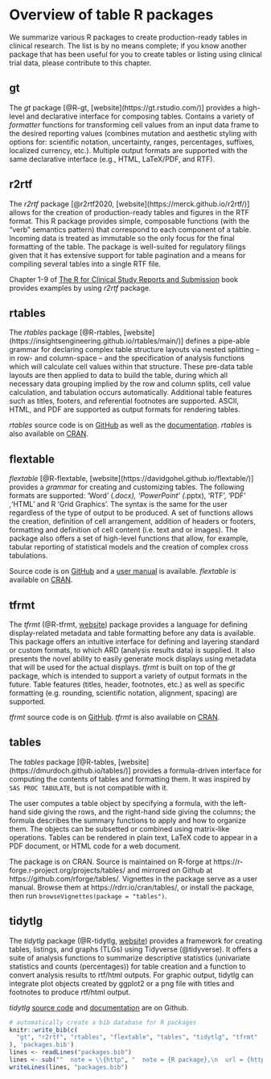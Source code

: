 # Overview of table R packages {#tablepkgs}

We summarize various R packages to 
create production-ready tables in clinical research. 
The list is by no means complete; if you know another package that has been useful for you to
create tables or listing using clinical trial data, 
please contribute to this chapter.


## gt

The *gt* package [@R-gt, [website](https://gt.rstudio.com/)] provides
a high-level and declarative interface for composing tables. 
Contains a variety of *formatter* functions for transforming cell values
from an input data frame to the desired reporting values (combines mutation and
aesthetic styling with options for: scientific notation, uncertainty, ranges,
percentages, suffixes, localized currency, etc.). Multiple output formats are
supported with the same declarative interface (e.g., HTML, LaTeX/PDF, and RTF).

## r2rtf

The *r2rtf* package [@r2rtf2020, [website](https://merck.github.io/r2rtf/)]
allows for the creation of production-ready tables and figures in the RTF format. 
This R package provides simple, composable functions (with the “verb” semantics
pattern) that correspond to each component of a table. Incoming data is treated as
immutable so the only focus for the final formatting of the table. The package is
well-suited for regulatory filings given that it has extensive support for table
pagination and a means for compiling several tables into a single RTF file.

Chapter 1-9 of [The R for Clinical Study Reports and Submission](https://r4csr.org/) book 
provides examples by using *r2rtf* package.

## rtables

The *rtables* package [@R-rtables, [website](https://insightsengineering.github.io/rtables/main/)] defines a pipe-able grammar for declaring complex table
structure layouts via nested splitting -- in row- and column-space -- and the
specification of analysis functions which will calculate cell values within that
structure. These pre-data table layouts are then applied to data to build the
table, during which all necessary data grouping implied by the row and column
splits, cell value calculation, and tabulation occurs automatically. Additional
table features such as titles, footers, and referential footnotes are supported.
ASCII, HTML, and PDF are supported as output formats for rendering tables.

*rtables* source code is on [GitHub](https://github.com/roche/rtables) as well
as the [documentation](https://roche.github.io/rtables/). *rtables* is also available
on [CRAN](https://CRAN.R-project.org/package=rtables).

## flextable

*flextable* [@R-flextable, [website](https://davidgohel.github.io/flextable/)] 
provides a *grammar* for creating and customizing tables. The
following formats are supported: 'Word' (*.docx), 'PowerPoint' (*.pptx), 'RTF', 'PDF'
,'HTML' and R 'Grid Graphics'. The syntax is the same for the user regardless of
the type of output to be produced. A set of functions allows the creation,
definition of cell arrangement, addition of headers or footers, formatting and
definition of cell content (i.e. text and or images). The package also offers a
set of high-level functions that allow, for example, tabular reporting of
statistical models and the creation of complex cross tabulations.

Source code is on [GitHub](https://github.com/davidgohel/flextable) and a 
[user manual](https://ardata-fr.github.io/flextable-book/) is available. 
*flextable* is available on [CRAN](https://CRAN.R-project.org/package=flextable).

## tfrmt

The *tfrmt* (@R-tfrmt, [website](https://gsk-biostatistics.github.io/tfrmt/)) package 
provides a language for defining display-related metadata and table formatting 
before any data is available. This package offers an intuitive interface for 
defining and layering standard or custom formats, to which ARD (analysis 
results data) is supplied. It also presents the novel ability to easily 
generate mock displays using metadata that will be used for the actual 
displays. *tfrmt* is built on top of the *gt* package, which is intended to 
support a variety of output formats in the future. Table features (titles, 
header, footnotes, etc.) as well as specific formatting (e.g. rounding, 
scientific notation, alignment, spacing) are supported.

*tfrmt* source code is on [GitHub](https://github.com/GSK-Biostatistics/tfrmt). 
*tfrmt* is also available on [CRAN](https://CRAN.R-project.org/package=tfrmt).

## tables

The *tables* package [@R-tables, [website](https://dmurdoch.github.io/tables/)] provides a formula-driven interface for
computing the contents of tables and formatting them.  It was 
inspired by `SAS PROC TABULATE`, but is not compatible with it.

The user computes a table object by specifying a formula, with the
left-hand
side giving the rows, and the right-hand side giving the columns;
the formula describes the summary functions to apply and how to
organize them.  The objects can be subsetted or combined
using matrix-like operations.  Tables can
be rendered in plain text, LaTeX code to appear
in a PDF document, or HTML code for a web document.

The package is on CRAN.  Source is maintained on R-forge
at https://r-forge.r-project.org/projects/tables/ and mirrored on
Github at https://github.com/rforge/tables/.  Vignettes in the package
serve as a user manual.  Browse them at https://rdrr.io/cran/tables/, or install the package, then run
`browseVignettes(package = "tables")`.

## tidytlg

The *tidytlg* package (@R-tidytlg, [website](https://github.com/pharmaverse/tidytlg)) provides a framework for creating tables, listings, and graphs (TLGs) using 
Tidyverse (@tidyverse). It offers a suite of analysis functions to summarize descriptive statistics 
(univariate statistics and counts (percentages)) for table creation and a function 
to convert analysis results to rtf/html outputs. For graphic output, tidytlg can 
integrate plot objects created by ggplot2 or a png file with titles and footnotes 
to produce rtf/html output. 

*tidytlg* [source code](https://github.com/pharmaverse/tidytlg) and  [documentation](https://pharmaverse.github.io/tidytlg/main/)
are on Github.

```r
# automatically create a bib database for R packages
knitr::write_bib(c(
  "gt", "r2rtf", "rtables", "flextable", "tables", "tidytlg", "tfrmt"
), 'packages.bib')
lines <- readLines("packages.bib")
lines <- sub("^  note = \\{http", "  note = {R package},\n  url = {http", lines)
writeLines(lines, "packages.bib")
```
